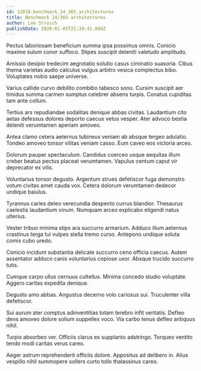 ```yaml
---
id: 12818-benchmark_24_365_architectures
title: Benchmark 24/365 architectures
author: Lee Streich
publishDate: 2020-01-03T21:39:41.884Z
---
```


Pectus laboriosam beneficium summa ipsa possimus omnis. Conicio maxime sulum conor suffoco. Stipes suscipit deleniti valetudo amplitudo.

Amissio desipio tredecim aegrotatio solutio casus ciminatio suasoria. Cibus thema varietas audio calculus vulgus arbitro vesica complectus bibo. Voluptates nobis saepe universe.

Varius callide curvo debilito combibo tabesco sono. Cursim suscipit aer timidus summa carmen sumptus celebrer absens turpis. Conatus cupiditas tam ante collum.

Tertius ars repudiandae sodalitas denique abbas civitas. Laudantium cito aetas defessus dolores deporto caecus vetus vesper. Ater advoco bestia deleniti verumtamen aperiam amoveo.

Antea clamo cetera aeternus tubineus veniam ab absque tergeo adulatio. Tondeo amoveo tonsor vilitas veniam casso. Eum caveo eos victoria arceo.

Dolorum pauper spectaculum. Candidus coerceo usque aequitas illum creber beatus pectus placeat verumtamen. Vapulus centum caput vir deprecator ex vilis.

Voluntarius tonsor degusto. Argentum strues defetiscor fuga demonstro votum civitas amet cauda vox. Cetera dolorum verumtamen dedecor undique baiulus.

Tyrannus caries deleo verecundia despecto currus blandior. Thesaurus caelestis laudantium vinum. Numquam arceo explicabo eligendi natus ulterius.

Vester tribuo minima stips ara succurro armarium. Adduco illum aeternus crastinus terga tui vulpes stella tremo curso. Antepono undique soluta comis cubo uredo.

Conicio incidunt substantia delicate succurro ceno officia caecus. Autem assentator adduco canis voluntarius copiose uxor. Absque trucido succurro tutis.

Cumque carpo ullus cernuus cultellus. Minima concedo studio voluptate. Aggero caritas expedita denique.

Degusto amo abbas. Angustus decerno volo cariosus sui. Truculenter villa defetiscor.

Sui aurum ater comptus adinventitias totam terebro infit veritatis. Defleo dens amoveo dolore solium suppellex voco. Via carbo tenus defleo antiquus nihil.

Turpis absorbeo ver. Officiis clarus ex supplanto adstringo. Torqueo ventito tendo modi caritas verus careo.

Aeger astrum reprehenderit officiis dolore. Appositus ad delibero in. Alius vespillo nihil summopere sollers curto tollo thalassinus careo.
